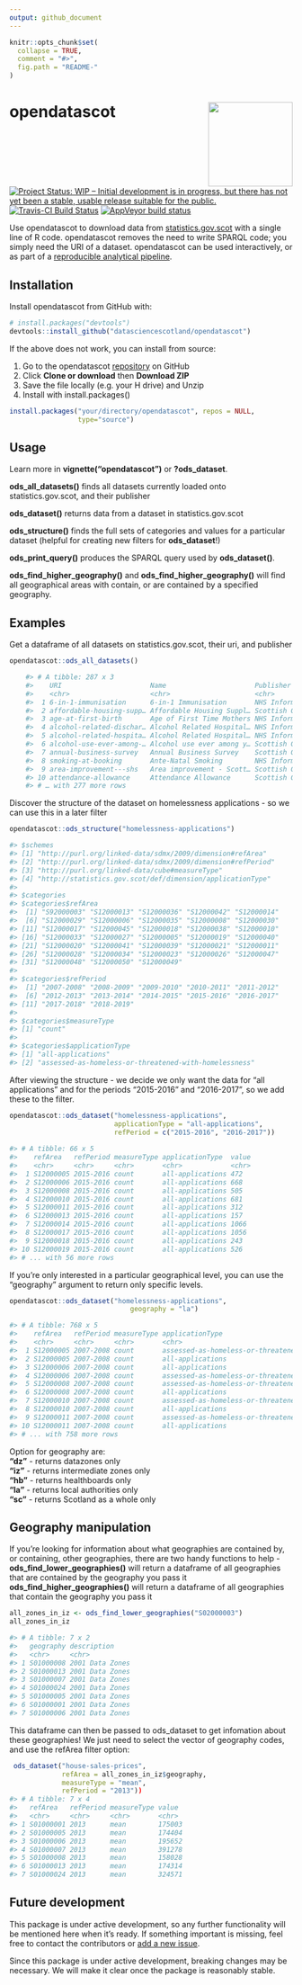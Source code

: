 ---
output: github_document
---

<!-- README.md is generated from README.Rmd. Please edit that file -->

```{r, echo = FALSE}
knitr::opts_chunk$set(
  collapse = TRUE,
  comment = "#>",
  fig.path = "README-"
)
```

# opendatascot <img src = "man/figures/logo.svg" align = "right" height = 150/>

[![Project Status: WIP – Initial development is in progress, but there has not yet been a stable, usable release suitable for the public.](https://www.repostatus.org/badges/latest/wip.svg)](https://www.repostatus.org/#wip) [![Travis-CI Build Status](https://travis-ci.org/datasciencescotland/opendatascot.svg?branch=master)](https://travis-ci.org/datasciencescotland/opendatascot) [![AppVeyor build status](https://ci.appveyor.com/api/projects/status/github/datasciencescotland/opendatascot?branch=master&svg=true)](https://ci.appveyor.com/project/datasciencescotland/opendatascot)

Use opendatascot to download data from [statistics.gov.scot](http://statistics.gov.scot/home) with a single line of R code. opendatascot removes the need to write SPARQL code; you simply need the URI of a dataset. opendatascot can be used interactively, or as part of a [reproducible analytical pipeline](https://ukgovdatascience.github.io/rap_companion/).

## Installation

Install opendatascot from GitHub with:

``` {r, eval = FALSE}
# install.packages("devtools")
devtools::install_github("datasciencescotland/opendatascot")
```

If the above does not work, you can install from source:

1.  Go to the opendatascot
    [repository](https://github.com/datasciencescotland/opendatascot) on GitHub
2.  Click **Clone or download** then **Download ZIP**
3.  Save the file locally (e.g. your H drive) and Unzip
4.  Install with install.packages()

<!-- end list -->

``` {r, eval = FALSE}
install.packages("your/directory/opendatascot", repos = NULL,
                 type="source")

```

## Usage

Learn more in **vignette("opendatascot")** or **?ods_dataset**.

**ods_all_datasets()** finds all datasets currently loaded onto statistics.gov.scot, and their publisher

**ods_dataset()** returns data from a dataset in
statistics.gov.scot

**ods_structure()** finds the full sets of categories and values
for a particular dataset (helpful for creating new filters for
**ods_dataset**\!)

**ods_print_query()** produces the SPARQL query used by **ods_dataset()**.

**ods_find_higher_geography()** and **ods_find_higher_geography()** will find all geographical areas with contain, or are contained by a specified geography.

## Examples

Get a dataframe of all datasets on statistics.gov.scot, their uri, and publisher

``` {r, eval = FALSE, echo = TRUE}
opendatascot::ods_all_datasets()

    #> # A tibble: 287 x 3
    #>    URI                      Name                      Publisher            
    #>    <chr>                    <chr>                     <chr>                
    #>  1 6-in-1-immunisation      6-in-1 Immunisation       NHS Information Serv…
    #>  2 affordable-housing-supp… Affordable Housing Suppl… Scottish Government  
    #>  3 age-at-first-birth       Age of First Time Mothers NHS Information Serv…
    #>  4 alcohol-related-dischar… Alcohol Related Hospital… NHS Information Serv…
    #>  5 alcohol-related-hospita… Alcohol Related Hospital… NHS Information Serv…
    #>  6 alcohol-use-ever-among-… Alcohol use ever among y… Scottish Government  
    #>  7 annual-business-survey   Annual Business Survey    Scottish Government  
    #>  8 smoking-at-booking       Ante-Natal Smoking        NHS Information Serv…
    #>  9 area-improvement---shs   Area improvement - Scott… Scottish Government  
    #> 10 attendance-allowance     Attendance Allowance      Scottish Government  
    #> # … with 277 more rows


```

Discover the structure of the dataset on homelessness applications - so
we can use this in a later filter

``` {r, eval = FALSE, echo = TRUE}
opendatascot::ods_structure("homelessness-applications")

#> $schemes
#> [1] "http://purl.org/linked-data/sdmx/2009/dimension#refArea"  
#> [2] "http://purl.org/linked-data/sdmx/2009/dimension#refPeriod"
#> [3] "http://purl.org/linked-data/cube#measureType"             
#> [4] "http://statistics.gov.scot/def/dimension/applicationType" 
#> 
#> $categories
#> $categories$refArea
#>  [1] "S92000003" "S12000013" "S12000036" "S12000042" "S12000014"
#>  [6] "S12000029" "S12000006" "S12000035" "S12000008" "S12000030"
#> [11] "S12000017" "S12000045" "S12000018" "S12000038" "S12000010"
#> [16] "S12000033" "S12000027" "S12000005" "S12000019" "S12000040"
#> [21] "S12000020" "S12000041" "S12000039" "S12000021" "S12000011"
#> [26] "S12000028" "S12000034" "S12000023" "S12000026" "S12000047"
#> [31] "S12000048" "S12000050" "S12000049"
#> 
#> $categories$refPeriod
#>  [1] "2007-2008" "2008-2009" "2009-2010" "2010-2011" "2011-2012"
#>  [6] "2012-2013" "2013-2014" "2014-2015" "2015-2016" "2016-2017"
#> [11] "2017-2018" "2018-2019"
#> 
#> $categories$measureType
#> [1] "count"
#> 
#> $categories$applicationType
#> [1] "all-applications"                                    
#> [2] "assessed-as-homeless-or-threatened-with-homelessness"
```

After viewing the structure - we decide we only want the data for “all
applications” and for the periods “2015-2016” and “2016-2017”, so we add
these to the filter.

``` {r, eval = FALSE, echo = TRUE}
opendatascot::ods_dataset("homelessness-applications",
                          applicationType = "all-applications",
                          refPeriod = c("2015-2016", "2016-2017"))
                          
#> # A tibble: 66 x 5
#>    refArea   refPeriod measureType applicationType  value
#>    <chr>     <chr>     <chr>       <chr>            <chr>
#>  1 S12000005 2015-2016 count       all-applications 472  
#>  2 S12000006 2015-2016 count       all-applications 668  
#>  3 S12000008 2015-2016 count       all-applications 505  
#>  4 S12000010 2015-2016 count       all-applications 681  
#>  5 S12000011 2015-2016 count       all-applications 312  
#>  6 S12000013 2015-2016 count       all-applications 157  
#>  7 S12000014 2015-2016 count       all-applications 1066 
#>  8 S12000017 2015-2016 count       all-applications 1056 
#>  9 S12000018 2015-2016 count       all-applications 243  
#> 10 S12000019 2015-2016 count       all-applications 526  
#> # ... with 56 more rows
```

If you're only interested in a particular geographical level, you can use the "geography" argument to return only specific levels.

``` {r, eval = FALSE}
opendatascot::ods_dataset("homelessness-applications",
                              geography = "la")

#> # A tibble: 768 x 5
#>    refArea   refPeriod measureType applicationType                    value
#>    <chr>     <chr>     <chr>       <chr>                              <chr>
#>  1 S12000005 2007-2008 count       assessed-as-homeless-or-threatene~ 506  
#>  2 S12000005 2007-2008 count       all-applications                   703  
#>  3 S12000006 2007-2008 count       all-applications                   1508 
#>  4 S12000006 2007-2008 count       assessed-as-homeless-or-threatene~ 1090 
#>  5 S12000008 2007-2008 count       assessed-as-homeless-or-threatene~ 702  
#>  6 S12000008 2007-2008 count       all-applications                   1018 
#>  7 S12000010 2007-2008 count       assessed-as-homeless-or-threatene~ 737  
#>  8 S12000010 2007-2008 count       all-applications                   1123 
#>  9 S12000011 2007-2008 count       assessed-as-homeless-or-threatene~ 261  
#> 10 S12000011 2007-2008 count       all-applications                   325  
#> # ... with 758 more rows

```

Option for geography are:<br/>
**"dz"** - returns datazones only<br/>
**"iz"** - returns intermediate zones only<br/>
**"hb"** - returns healthboards only<br/>
**"la"** - returns local authorities only<br/>
**"sc"** - returns Scotland as a whole only<br/>

Geography manipulation
----------------------

If you're looking for information about what geographies are contained by, or containing, other geographies, there are two handy functions to help -
**ods_find_lower_geographies()** will return a dataframe of all geographies that are contained by the geography you pass it
**ods_find_higher_geographies()** will return a dataframe of all geographies that contain the geography you pass it

``` {r, eval = FALSE}
all_zones_in_iz <- ods_find_lower_geographies("S02000003")
all_zones_in_iz

#> # A tibble: 7 x 2
#>   geography description    
#>   <chr>     <chr>          
#> 1 S01000008 2001 Data Zones
#> 2 S01000013 2001 Data Zones
#> 3 S01000007 2001 Data Zones
#> 4 S01000024 2001 Data Zones
#> 5 S01000005 2001 Data Zones
#> 6 S01000001 2001 Data Zones
#> 7 S01000006 2001 Data Zones
```
This dataframe can then be passed to ods_dataset to get infomation about these geographies! We just need to select the vector of geography codes, and use the refArea filter option:

``` {r, eval = FALSE}
 ods_dataset("house-sales-prices",
             refArea = all_zones_in_iz$geography,
             measureType = "mean",
             refPeriod = "2013"))
#> # A tibble: 7 x 4
#>   refArea   refPeriod measureType value 
#>   <chr>     <chr>     <chr>       <chr> 
#> 1 S01000001 2013      mean        175003
#> 2 S01000005 2013      mean        174404
#> 3 S01000006 2013      mean        195652
#> 4 S01000007 2013      mean        391278
#> 5 S01000008 2013      mean        158028
#> 6 S01000013 2013      mean        174314
#> 7 S01000024 2013      mean        324571
```

## Future development


This package is under active development, so any further functionality
will be mentioned here when it’s ready. If something important is
missing, feel free to contact the contributors or [add a new
issue](https://github.com/jsphdms/opendatascot/issues).

Since this package is under active development, breaking changes may be
necessary. We will make it clear once the package is reasonably stable.
